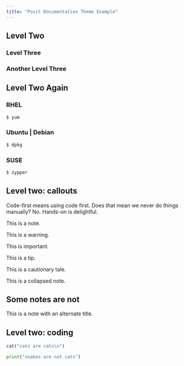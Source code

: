 ```yaml
---
title: "Posit Documentation Theme Example"
---
```


## Level Two

### Level Three

### Another Level Three {.preview-header} 

## Level Two Again

::: panel-tabset

### RHEL

```bash
$ yum
```

### Ubuntu | Debian

```bash
$ dpkg
```

### SUSE

```bash
$ zypper
```

:::

## Level two: callouts

Code-first means using code first. Does that mean we never do things manually?
No. Hands-on is delightful.

::: {.callout-note}
This is a note.
:::

::: {.callout-warning}
This is a warning.
:::

::: {.callout-important}
This is important.
:::

::: {.callout-tip}
This is a tip.
:::

::: {.callout-caution}
This is a cautionary tale.
:::

::: {.callout-note collapse="true"}
This is a collapsed note.
:::

::: {.callout-note}
## Some notes are not

This is a note with an alternate title.
:::

## Level two: coding

```r
cat("cats are cats\n")
```

```python
print("snakes are not cats")
```
